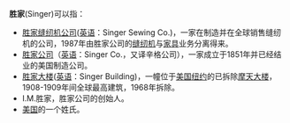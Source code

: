 '''胜家'''(Singer)可以指：
* [[胜家缝纫机|胜家缝纫机公司]]([[英语|英语]]：Singer Sewing Co.)，一家在制造并在全球销售缝纫机的公司，1987年由胜家公司的[[缝纫机|缝纫机]]与[[家具|家具]]业务分离得来。
* [[胜家公司|胜家公司]]（[[英语|英语]]：Singer Co.，又译辛格公司），一家成立于1851年并已经结业的美国制造公司。
* [[胜家大楼|胜家大楼]]([[英语|英语]]：Singer Building)，一幢位于[[美国|美国]][[纽约|纽约]]的已拆除[[摩天大楼|摩天大楼]]，1908-1909年间全球最高建筑，1968年拆除。
* I.M.胜家，胜家公司的创始人。
* [[美国|美国]]的一个姓氏。
{{disambig}}